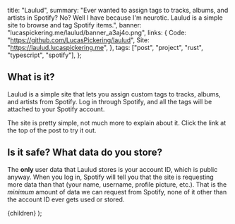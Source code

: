 
  title: "Laulud",
  summary:
    "Ever wanted to assign tags to tracks, albums, and artists in Spotify? No? Well I have because I'm neurotic. Laulud is a simple site to browse and tag Spotify items.",
  banner: "lucaspickering.me/laulud/banner_a3aj4o.png",
  links: {
    Code: "https://github.com/LucasPickering/laulud",
    Site: "https://laulud.lucaspickering.me",
  },
  tags: ["post", "project", "rust", "typescript", "spotify"],
};

## What is it?

Laulud is a simple site that lets you assign custom tags to tracks, albums, and artists from Spotify. Log in through Spotify, and all the tags will be attached to your Spotify account.

The site is pretty simple, not much more to explain about it. Click the link at the top of the post to try it out.

## Is it safe? What data do you store?

The **only** user data that Laulud stores is your account ID, which is public anyway. When you log in, Spotify will tell you that the site is requesting more data than that (your name, username, profile picture, etc.). That is the _minimum_ amount of data we can request from Spotify, none of it other than the account ID ever gets used or stored.

  <PostView metadata={metadata}>{children}</PostView>
);
